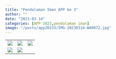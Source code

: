 ```yaml
---
title: "Pendalaman Iman APP ke 3"
author: ""
date: "2023-03-14"
categories: [APP 2023,pendalaman iman]
image: "/posts/app20233/IMG-20230314-WA0072.jpg"
---
```


|                                              |                                              |                                              |
|----------------------------------------------|----------------------------------------------|----------------------------------------------|
| ![](/posts/app20233/IMG-20230314-WA0056.jpg) | ![](/posts/app20233/IMG-20230314-WA0054.jpg) | ![](/posts/app20233/IMG-20230314-WA0055.jpg) |
| ![](/posts/app20233/IMG-20230314-WA0046.jpg) | ![](/posts/app20233/IMG-20230314-WA0045.jpg) |                                              |
